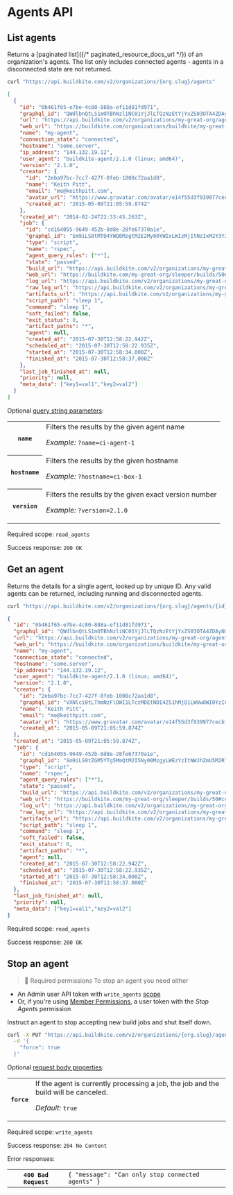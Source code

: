 # Agents API


## List agents

Returns a [paginated list]({/* paginated_resource_docs_url */}) of an organization's agents. The list only includes connected agents - agents in a disconnected state are not returned.

```bash
curl "https://api.buildkite.com/v2/organizations/{org.slug}/agents"
```

```json
[
  {
    "id": "0b461f65-e7be-4c80-888a-ef11d81fd971",
    "graphql_id": "QWdlbnQtLS1mOTBhNzliNC01YjJlLTQzNzEtYjYxZS03OTA4ZDAyNmUyN2E=",
    "url": "https://api.buildkite.com/v2/organizations/my-great-org/agents/my-agent",
    "web_url": "https://buildkite.com/organizations/buildkite/my-great-org/agents/0b461f65-e7be-4c80-888a-ef11d81fd971",
    "name": "my-agent",
    "connection_state": "connected",
    "hostname": "some.server",
    "ip_address": "144.132.19.12",
    "user_agent": "buildkite-agent/2.1.0 (linux; amd64)",
    "version": "2.1.0",
    "creator": {
      "id": "2eba97bc-7cc7-427f-8feb-1008c72aa1d8",
      "name": "Keith Pitt",
      "email": "me@keithpitt.com",
      "avatar_url": "https://www.gravatar.com/avatar/e14f55d3f939977cecbf51b64ff6f861",
      "created_at": "2015-05-09T21:05:59.874Z"
    },
    "created_at": "2014-02-24T22:33:45.263Z",
    "job": {
      "id": "cd164055-9649-452b-8d8e-28fe67370a1e",
      "graphql_id": "Sm9iLS0tMTQ4YWQ0MzgtM2E2My00YWIxLWIzMjItNzIxM2Y3YzJhMWFi",
      "type": "script",
      "name": "rspec",
      "agent_query_rules": ["*"],
      "state": "passed",
      "build_url": "https://api.buildkite.com/v2/organizations/my-great-org/pipelines/sleeper/builds/50",
      "web_url": "https://buildkite.com/my-great-org/sleeper/builds/50#cd164055-9649-452b-8d8e-28fe67370a1e",
      "log_url": "https://api.buildkite.com/v2/organizations/my-great-org/pipelines/sleeper/builds/50/jobs/cd164055-9649-452b-8d8e-28fe67370a1e/log",
      "raw_log_url": "https://api.buildkite.com/v2/organizations/my-great-org/pipelines/sleeper/builds/50/jobs/cd164055-9649-452b-8d8e-28fe67370a1e/log.txt",
      "artifacts_url": "https://api.buildkite.com/v2/organizations/my-great-org/pipelines/sleeper/builds/50/jobs/cd164055-9649-452b-8d8e-28fe67370a1e/artifacts",
      "script_path": "sleep 1",
      "command": "sleep 1",
      "soft_failed": false,
      "exit_status": 0,
      "artifact_paths": "*",
      "agent": null,
      "created_at": "2015-07-30T12:58:22.942Z",
      "scheduled_at": "2015-07-30T12:58:22.935Z",
      "started_at": "2015-07-30T12:58:34.000Z",
      "finished_at": "2015-07-30T12:58:37.000Z"
    },
    "last_job_finished_at": null,
    "priority": null,
    "meta_data": ["key1=val1","key2=val2"]
  }
]
```

Optional [query string parameters](/docs/api#query-string-parameters):

<table>
<tbody>
  <tr><th><code>name</code></th><td>Filters the results by the given agent name<p class="Docs__api-param-eg"><em>Example:</em> <code>?name=ci-agent-1</code></p></td></tr>
  <tr><th><code>hostname</code></th><td>Filters the results by the given hostname<p class="Docs__api-param-eg"><em>Example:</em> <code>?hostname=ci-box-1</code></p></td></tr>
  <tr><th><code>version</code></th><td>Filters the results by the given exact version number<p class="Docs__api-param-eg"><em>Example:</em> <code>?version=2.1.0</code></p></td></tr>
</tbody>
</table>

Required scope: `read_agents`

Success response: `200 OK`

## Get an agent

Returns the details for a single agent, looked up by unique ID. Any valid agents can be returned, including running and disconnected agents.

```bash
curl "https://api.buildkite.com/v2/organizations/{org.slug}/agents/{id}"
```

```json
{
  "id": "0b461f65-e7be-4c80-888a-ef11d81fd971",
  "graphql_id": "QWdlbnQtLS1mOTBhNzliNC01YjJlLTQzNzEtYjYxZS03OTA4ZDAyNmUyN2E=",
  "url": "https://api.buildkite.com/v2/organizations/my-great-org/agents/my-agent",
  "web_url": "https://buildkite.com/organizations/buildkite/my-great-org/agents/0b461f65-e7be-4c80-888a-ef11d81fd971",
  "name": "my-agent",
  "connection_state": "connected",
  "hostname": "some.server",
  "ip_address": "144.132.19.12",
  "user_agent": "buildkite-agent/2.1.0 (linux; amd64)",
  "version": "2.1.0",
  "creator": {
    "id": "2eba97bc-7cc7-427f-8feb-1008c72aa1d8",
    "graphql_id": "VXNlci0tLThmNzFlOWI1LTczMDEtNDI4ZS1hMjQ1LWUwOWI0YzI0OWRiZg==",
    "name": "Keith Pitt",
    "email": "me@keithpitt.com",
    "avatar_url": "https://www.gravatar.com/avatar/e14f55d3f939977cecbf51b64ff6f861",
    "created_at": "2015-05-09T21:05:59.874Z"
  },
  "created_at": "2015-05-09T21:05:59.874Z",
  "job": {
    "id": "cd164055-9649-452b-8d8e-28fe67370a1e",
    "graphql_id": "Sm9iLS0tZGM5YTg5MmQtM2I5Ny00MzgyLWEzYzItNWJhZmU5M2RlZWI1",
    "type": "script",
    "name": "rspec",
    "agent_query_rules": ["*"],
    "state": "passed",
    "build_url": "https://api.buildkite.com/v2/organizations/my-great-org/pipelines/sleeper/builds/50",
    "web_url": "https://buildkite.com/my-great-org/sleeper/builds/50#cd164055-9649-452b-8d8e-28fe67370a1e",
    "log_url": "https://api.buildkite.com/v2/organizations/my-great-org/pipelines/sleeper/builds/50/jobs/cd164055-9649-452b-8d8e-28fe67370a1e/log",
    "raw_log_url": "https://api.buildkite.com/v2/organizations/my-great-org/pipelines/sleeper/builds/50/jobs/cd164055-9649-452b-8d8e-28fe67370a1e/log.txt",
    "artifacts_url": "https://api.buildkite.com/v2/organizations/my-great-org/pipelines/sleeper/builds/50/jobs/cd164055-9649-452b-8d8e-28fe67370a1e/artifacts",
    "script_path": "sleep 1",
    "command": "sleep 1",
    "soft_failed": false,
    "exit_status": 0,
    "artifact_paths": "*",
    "agent": null,
    "created_at": "2015-07-30T12:58:22.942Z",
    "scheduled_at": "2015-07-30T12:58:22.935Z",
    "started_at": "2015-07-30T12:58:34.000Z",
    "finished_at": "2015-07-30T12:58:37.000Z"
  },
  "last_job_finished_at": null,
  "priority": null,
  "meta_data": ["key1=val1","key2=val2"]
}
```

Required scope: `read_agents`

Success response: `200 OK`

## Stop an agent

>📘 Required permissions
> To stop an agent you need either
- An Admin user API token with `write_agents` <a href="/docs/apis/managing-api-tokens#token-scopes">scope</a>
- Or, if you're using <a href="/docs/pipelines/permissions#member-permissions">Member Permissions</a>, a user token with the <em>Stop Agents</em> permission

Instruct an agent to stop accepting new build jobs and shut itself down.

```bash
curl -X PUT "https://api.buildkite.com/v2/organizations/{org.slug}/agents/{id}/stop" \
  -d '{
    "force": true
  }'
```

Optional [request body properties](/docs/api#request-body-properties):

<table>
<tbody>
  <tr><th><code>force</code></th><td>If the agent is currently processing a job, the job and the build will be canceled.<p class="Docs__api-param-eg"><em>Default:</em> <code>true</code></p></td></tr>
</tbody>
</table>

Required scope: `write_agents`

Success response: `204 No Content`

Error responses:

<table>
<tbody>
  <tr><th><code>400 Bad Request</code></th><td><code>{ "message": "Can only stop connected agents" }</code></td></tr>
</tbody>
</table>
